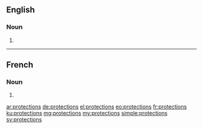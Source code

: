 ==English==

===Noun===
{{head|en|plural}}

# {{plural of|protection|lang=en}}

----

==French==

===Noun===
{{head|fr|plural}}

# {{plural of|protection|lang=fr}}

[[ar:protections]]
[[de:protections]]
[[el:protections]]
[[eo:protections]]
[[fr:protections]]
[[ku:protections]]
[[mg:protections]]
[[my:protections]]
[[simple:protections]]
[[sv:protections]]